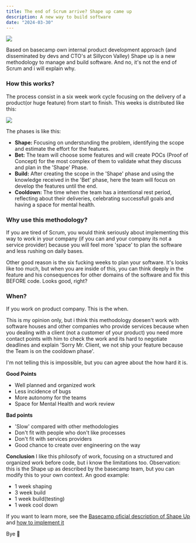 ```yaml
---
title: The end of Scrum arrive? Shape up came up
description: A new way to build software 
date: "2024-03-30"
---
```


<img src="/scrum-cover.png"/>

Based on basecamp own internal product development approach (and disseminated by devs and CTO's at Sillycon Valley) Shape up is a new methodology to manage and build software. And no, it's not the end of Scrum and i will explain why.

### How this works?
The process consist in a six week work cycle focusing on the delivery of a product(or huge feature) from start to finish. This weeks is distributed like this:

<img src="/shapeup.png"/>

The phases is like this:
- <strong>Shape:</strong> Focusing on understunding the problem, identifying the scope and estimate the effort for the features.
- <strong>Bet:</strong> The team will choose some features and will create POCs (Proof of Concept) for the most complex of them to validate what they discuss and plan in the 'Shape' Phase.
- <strong>Build:</strong> After creating the scope in the 'Shape' phase and using the knowledge received in the 'Bet' phase, here the team will focus on develop the features until the end.
- <strong>Cooldown:</strong> The time when the team has a intentional rest period, reflecting about their deliveries, celebrating successfull goals and having a space for mental health.

### Why use this methodology?
If you are tired of Scrum, you would think seriously about implementing this way to work in your company (if you can and your company its not a service provider) because you will feel more 'space' to plan the software and less rushing on daily bases.

Other good reason is the six fucking weeks to plan your software. It's looks like too much, but when you are inside of this, you can think deeply in the feature and his consequences for other domains of the software and fix this BEFORE code. Looks good, right?

### When?
If you work on product company. This is the when.

This is my opinion only, but i think this methodology doesen't work with software houses and other companies who provide services because when you dealing with a client (not a customer of your product) you need more contact points with him to check the work and its hard to negotiate deadlines and explain 'Sorry Mr. Client, we not ship your feature because the Team is on the cooldown phase'.

I'm not telling this is impossible, but you can agree about the how hard it is. 

<strong>Good Points</strong>
- Well planned and organized work
- Less incidence of bugs
- More autonomy for the teams
- Space for Mental Health and work review

<strong>Bad points</strong>
- 'Slow' compared with other methodologies
- Don't fit with people who don't like processes
- Don't fit with services providers
- Good chance to create over engineering on the way

<strong>Conclusion</strong>
I like this philosofy of work, focusing on a structured and organized work before code, but i know the limitations too. Observation: this is the Shape up as described by the basecamp team, but you can modify this to your own context. An good example:

- 1 week shaping
- 3 week build
- 1 week build(testing)
- 1 week cool down

If you want to learn more, see the <a href="https://basecamp.com/shapeup" target="blank">Basecamp oficial description of Shape Up</a>
and <a href="https://basecamp.com/shapeup/4.0-appendix-01" target="blank">how to implement it</a>

Bye 👋